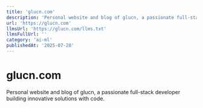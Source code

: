 ```yaml
---
title: 'glucn.com'
description: 'Personal website and blog of glucn, a passionate full-stack developer building innovative solutions with code.'
url: 'https://glucn.com'
llmsUrl: 'https://glucn.com/llms.txt'
llmsFullUrl: ''
category: 'ai-ml'
publishedAt: '2025-07-28'
---
```


# glucn.com

Personal website and blog of glucn, a passionate full-stack developer building innovative solutions with code.
